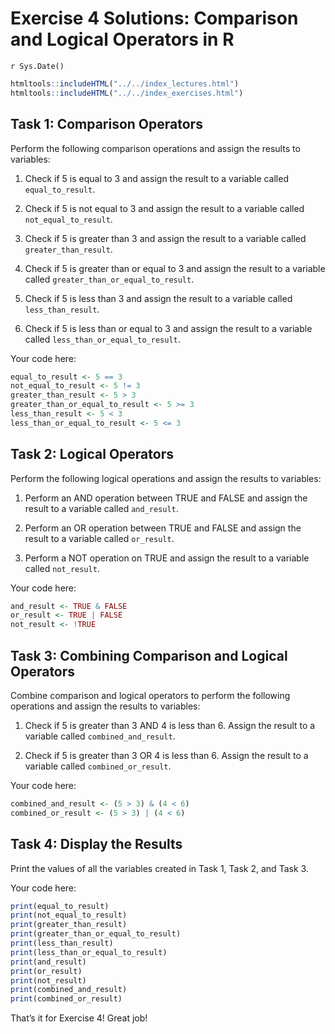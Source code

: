 # Exercise 4 Solutions: Comparison and Logical Operators in R
`r Sys.Date()`

```r
htmltools::includeHTML("../../index_lectures.html")
htmltools::includeHTML("../../index_exercises.html")
```



## Task 1: Comparison Operators

Perform the following comparison operations and assign the results to
variables:

1. Check if 5 is equal to 3 and assign the result to a variable called
   `equal_to_result`.

2. Check if 5 is not equal to 3 and assign the result to a variable called
   `not_equal_to_result`.

3. Check if 5 is greater than 3 and assign the result to a variable called
   `greater_than_result`.

4. Check if 5 is greater than or equal to 3 and assign the result to a
   variable called `greater_than_or_equal_to_result`.

5. Check if 5 is less than 3 and assign the result to a variable called
   `less_than_result`.

6. Check if 5 is less than or equal to 3 and assign the result to a variable
   called `less_than_or_equal_to_result`.

Your code here:

```r
equal_to_result <- 5 == 3
not_equal_to_result <- 5 != 3
greater_than_result <- 5 > 3
greater_than_or_equal_to_result <- 5 >= 3
less_than_result <- 5 < 3
less_than_or_equal_to_result <- 5 <= 3
```

## Task 2: Logical Operators

Perform the following logical operations and assign the results to variables:

1. Perform an AND operation between TRUE and FALSE and assign the result to a
   variable called `and_result`.

2. Perform an OR operation between TRUE and FALSE and assign the result to a
   variable called `or_result`.

3. Perform a NOT operation on TRUE and assign the result to a variable called
   `not_result`.

Your code here:

```r
and_result <- TRUE & FALSE
or_result <- TRUE | FALSE
not_result <- !TRUE
```

## Task 3: Combining Comparison and Logical Operators

Combine comparison and logical operators to perform the following operations
and assign the results to variables:

1. Check if 5 is greater than 3 AND 4 is less than 6. Assign the result to a
   variable called `combined_and_result`.

2. Check if 5 is greater than 3 OR 4 is less than 6. Assign the result to a
   variable called `combined_or_result`.

Your code here:

```r
combined_and_result <- (5 > 3) & (4 < 6)
combined_or_result <- (5 > 3) | (4 < 6)
```

## Task 4: Display the Results

Print the values of all the variables created in Task 1, Task 2, and Task 3.

Your code here:

```r
print(equal_to_result)
print(not_equal_to_result)
print(greater_than_result)
print(greater_than_or_equal_to_result)
print(less_than_result)
print(less_than_or_equal_to_result)
print(and_result)
print(or_result)
print(not_result)
print(combined_and_result)
print(combined_or_result)
```

That's it for Exercise 4! Great job!
